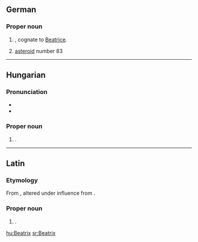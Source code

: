 {{wikipedia|lang=de}}
==German==

===Proper noun===
{{infl|de|proper noun}}

# {{given name|female|lang=de}}, cognate to [[Beatrice]].
# [[asteroid]] number 83

----

==Hungarian==
{{wikipedia|lang=hu}}

===Pronunciation===
* {{IPA|/ˈbɛɒtriks/|lang=hu}}
* {{hyphenation|Be|at|rix}}

===Proper noun===
{{infl|hu|proper noun}}

# {{given name|female|lang=hu}}.

----

==Latin==

===Etymology===
From {{term|viatrix|viātrīx|female wayfarer, traveller|lang=la}}, altered under influence from {{term|beatus|beātus, beāta|happy, fortunate|lang=la}}.

===Proper noun===
{{infl|la|proper noun}}

# {{given name|female|lang=la}}.

[[hu:Beatrix]]
[[sr:Beatrix]]